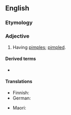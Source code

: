 ==English==

===Etymology===
{{suffix|en|pimple|y}}

===Adjective===
{{en-adj|er}}

# Having [[pimple]]s; [[pimpled]].

====Derived terms====
* {{l|en|pimpliness}}

====Translations====
{{trans-top|having pimples; pimpled}}
* Finnish: {{t|fi|näppyläinen}}
* German: {{t|de|picklig}}
{{trans-mid}}
* Maori: {{t|mi|para}}
{{trans-bottom}}